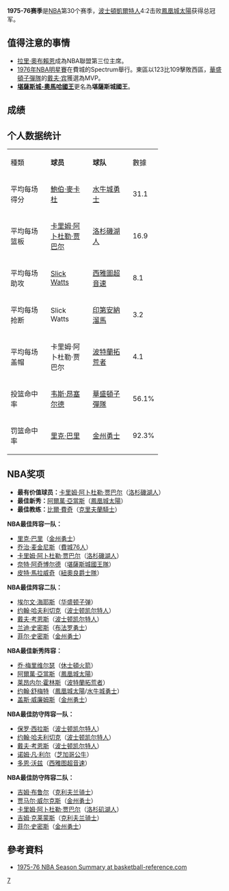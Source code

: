 {{no footnotes|time=2014-06-20T10:15:26+00:00}}
{{noteTA|G1=NBA}}
'''1975-76赛季'''是[[NBA|NBA]]第30个赛季，[[波士頓凱爾特人|波士頓凱爾特人]]4:2击败[[鳳凰城太陽|鳳凰城太陽]]获得总冠军。
== 值得注意的事情 ==
*[[拉里·奧布賴恩|拉里·奧布賴恩]]成為NBA聯盟第三位主席。
*[[1976年NBA明星賽|1976年NBA明星賽]]在費城的Spectrum舉行。東區以123比109擊敗西區，[[華盛頓子彈隊|華盛頓子彈隊]]的[[戴夫·宾|戴夫·宾]]獲選為MVP。
*[[沙加緬度國王|'''堪薩斯城-奧馬哈國王''']]更名為'''堪薩斯城國王'''。

== 成绩 ==
== 个人数据统计 ==
{|class=wikitable width=70%
|-align=center
|width=30%|種類||width=30%|'''球员'''||width=30%|'''球队'''||width=10%|數據
|-align=center style="background:#f0f8ff"
|平均每场得分||[[鮑伯·麥卡杜|鮑伯·麥卡杜]]||[[水牛城勇士|水牛城勇士]]||31.1
|-align=center
|平均每场篮板||[[卡里姆·阿卜杜勒·贾巴尔|卡里姆·阿卜杜勒·贾巴尔]]||[[洛杉磯湖人|洛杉磯湖人]]||16.9
|-align=center style="background:#f0f8ff"
|平均每场助攻||[[Slick_Watts|Slick Watts]]||[[西雅圖超音速|西雅圖超音速]]||8.1
|-align=center
|平均每场抢断||Slick Watts||[[印第安納溜馬|印第安納溜馬]]||3.2
|-align=center style="background:#f0f8ff"
|平均每场盖帽||卡里姆·阿卜杜勒·贾巴尔||[[波特蘭拓荒者|波特蘭拓荒者]]||4.1
|-align=center
|投篮命中率||[[韦斯·昂塞尔德|韦斯·昂塞尔德]]||[[華盛頓子彈隊|華盛頓子彈隊]]||56.1%
|-align=center style="background:#f0f8ff"
|罚篮命中率||[[里克·巴里|里克·巴里]]||[[金州勇士|金州勇士]]||92.3%
|}

== NBA奖项 ==

*'''最有价值球员：'''[[卡里姆·阿卜杜勒·贾巴尔|卡里姆·阿卜杜勒·贾巴尔]]（[[洛杉磯湖人|洛杉磯湖人]]）
*'''最佳新秀：'''[[阿爾萬·亞當斯|阿爾萬·亞當斯]]（[[鳳凰城太陽|鳳凰城太陽]]）
*'''最佳教练：'''[[比爾·費奇|比爾·費奇]]（[[克里夫蘭騎士|克里夫蘭騎士]]）

'''NBA最佳阵容一队：'''
*[[里克·巴里|里克·巴里]]（[[金州勇士|金州勇士]]）
*[[乔治·麦金尼斯|乔治·麦金尼斯]]（[[費城76人|費城76人]]）
*[[卡里姆·阿卜杜勒·贾巴尔|卡里姆·阿卜杜勒·贾巴尔]]（[[洛杉磯湖人|洛杉磯湖人]]）
*[[奈特·阿奇博尔德|奈特·阿奇博尔德]]（[[堪薩斯城國王隊|堪薩斯城國王隊]]）
*[[皮特·馬拉威奇|皮特·馬拉威奇]]（[[猶他爵士|紐奧良爵士隊]]）

'''NBA最佳阵容二队：'''
*[[埃尔文·海耶斯|埃尔文·海耶斯]]（[[华盛顿子弹|华盛顿子弹]]）
*[[约翰·哈夫利切克|约翰·哈夫利切克]]（[[波士顿凯尔特人|波士顿凯尔特人]]）
*[[戴夫·考恩斯|戴夫·考恩斯]]（[[波士顿凯尔特人|波士顿凯尔特人]]）
*[[兰迪·史密斯|兰迪·史密斯]]（[[布法罗勇士|布法罗勇士]]）
*[[菲尔·史密斯|菲尔·史密斯]]（[[金州勇士|金州勇士]]） 

'''NBA最佳新秀阵容：'''
*[[乔·梅里维尔瑟|乔·梅里维尔瑟]]（[[休士頓火箭|休士頓火箭]]）
*[[阿爾萬·亞當斯|阿爾萬·亞當斯]]（[[鳳凰城太陽|鳳凰城太陽]]）
*[[莱昂内尔·霍林斯|莱昂内尔·霍林斯]]（[[波特蘭拓荒者|波特蘭拓荒者]]）
*[[约翰·舒梅特|约翰·舒梅特]]（[[鳳凰城太陽|鳳凰城太陽]]/[[水牛城勇士|水牛城勇士]]）
*[[盖斯·威廉姆斯|盖斯·威廉姆斯]]（[[金州勇士|金州勇士]]）

'''NBA最佳防守阵容一队：'''
*[[保罗·西拉斯|保罗·西拉斯]]（[[波士顿凯尔特人|波士顿凯尔特人]]）
*[[约翰·哈夫利切克|约翰·哈夫利切克]]（[[波士顿凯尔特人|波士顿凯尔特人]]）
*[[戴夫·考恩斯|戴夫·考恩斯]]（[[波士顿凯尔特人|波士顿凯尔特人]]）
*[[诺姆·凡·利尔|诺姆·凡·利尔]]（[[芝加哥公牛|芝加哥公牛]]）
*[[多恩·沃兹|多恩·沃兹]]（[[西雅图超音速|西雅图超音速]]）

'''NBA最佳防守阵容二队：'''
*[[吉姆·布鲁尔|吉姆·布鲁尔]]（[[克利夫兰骑士|克利夫兰骑士]]）
*[[贾马尔·威尔克斯|贾马尔·威尔克斯]]（[[金州勇士|金州勇士]]）
*[[卡里姆·阿卜杜勒·贾巴尔|卡里姆·阿卜杜勒·贾巴尔]]（[[洛杉矶湖人|洛杉矶湖人]]）
*[[吉姆·克莱蒙斯|吉姆·克莱蒙斯]]（[[克利夫兰骑士|克利夫兰骑士]]）
*[[菲尔·史密斯|菲尔·史密斯]]（[[金州勇士|金州勇士]]）

== 參考資料 ==
*[http://www.basketball-reference.com/leagues/NBA_1976.html 1975-76 NBA Season Summary at basketball-reference.com]{{WebCite|url=https://www.webcitation.org/6BcjEAOvV?url=http://www.basketball-reference.com/leagues/NBA_1976.html |date=20121023074358 |dateformat=iso }}

{{start box}}
{{succession box |[[1974-75_NBA赛季|1974-75 NBA赛季]] |[[1976-77_NBA赛季|1976-77 NBA赛季]] |[[NBA赛季列表|NBA赛季]] |'''1975-76'''| 
}}
{{end box}}
{{NBA season|1976}}
{{NBA}}

[[Category:NBA赛季|7]]